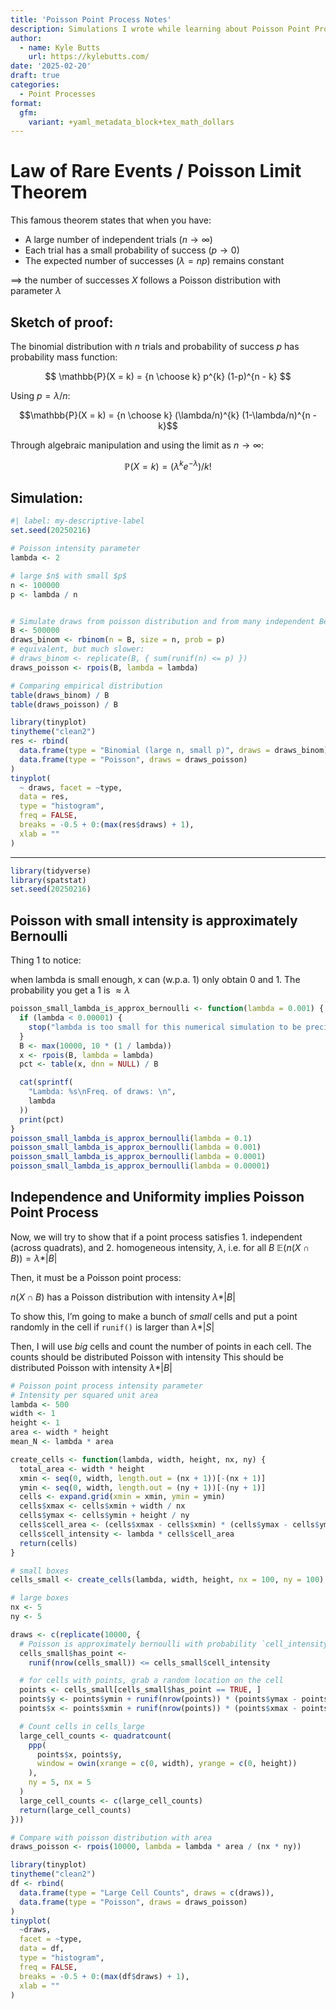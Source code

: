 ```yaml
---
title: 'Poisson Point Process Notes'
description: Simulations I wrote while learning about Poisson Point Processes
author: 
  - name: Kyle Butts
    url: https://kylebutts.com/
date: '2025-02-20'
draft: true
categories:
  - Point Processes
format:
  gfm:
    variant: +yaml_metadata_block+tex_math_dollars
---
```



# Law of Rare Events / Poisson Limit Theorem 

This famous theorem states that when you have:

- A large number of independent trials ($n \to \infty$)
- Each trial has a small probability of success ($p \to 0$)
- The expected number of successes ($\lambda = np$) remains constant

$\implies$ the number of successes $X$ follows a Poisson distribution with parameter $\lambda$

## Sketch of proof:

The binomial distribution with $n$ trials and probability of success $p$ has
probability mass function:

$$
  \mathbb{P}(X = k) = {n \choose k} p^{k} (1-p)^{n - k}
$$

Using $p = \lambda / n$:

$$\mathbb{P}(X = k) = {n \choose k} (\lambda/n)^{k} (1-\lambda/n)^{n - k}$$

Through algebraic manipulation and using the limit as $n \to \infty$:

$$\mathbb{P}(X = k) = (\lambda^{k} e^{-\lambda}) / k!$$

## Simulation:


```r
#| label: my-descriptive-label
set.seed(20250216)

# Poisson intensity parameter
lambda <- 2 

# large $n$ with small $p$
n <- 100000
p <- lambda / n


# Simulate draws from poisson distribution and from many independent Bernoulli trials
B <- 500000
draws_binom <- rbinom(n = B, size = n, prob = p)
# equivalent, but much slower:
# draws_binom <- replicate(B, { sum(runif(n) <= p) })
draws_poisson <- rpois(B, lambda = lambda)

```
```r
# Comparing empirical distribution
table(draws_binom) / B
table(draws_poisson) / B

```
```r
library(tinyplot)
tinytheme("clean2")
res <- rbind(
  data.frame(type = "Binomial (large n, small p)", draws = draws_binom),
  data.frame(type = "Poisson", draws = draws_poisson)
)
tinyplot(
  ~ draws, facet = ~type, 
  data = res, 
  type = "histogram", 
  freq = FALSE,
  breaks = -0.5 + 0:(max(res$draws) + 1),
  xlab = ""
)
```


---

```r
library(tidyverse)
library(spatstat)
set.seed(20250216)

```

## Poisson with small intensity is approximately Bernoulli

Thing 1 to notice:

when lambda is small enough, x can (w.p.a. 1) only obtain 0 and 1.
The probability you get a 1 is $\approx \lambda$

```r
poisson_small_lambda_is_approx_bernoulli <- function(lambda = 0.001) {
  if (lambda < 0.00001) {
    stop("lambda is too small for this numerical simulation to be precise")
  }
  B <- max(10000, 10 * (1 / lambda))
  x <- rpois(B, lambda = lambda)
  pct <- table(x, dnn = NULL) / B

  cat(sprintf(
    "Lambda: %s\nFreq. of draws: \n",
    lambda
  ))
  print(pct)
}
poisson_small_lambda_is_approx_bernoulli(lambda = 0.1)
poisson_small_lambda_is_approx_bernoulli(lambda = 0.001)
poisson_small_lambda_is_approx_bernoulli(lambda = 0.0001)
poisson_small_lambda_is_approx_bernoulli(lambda = 0.00001)


```

## Independence and Uniformity implies Poisson Point Process

Now, we will try to show that if a point process satisfies
1. independent (across quadrats), and
2. homogeneous intensity, $\lambda$, i.e. for all $B$
    $\mathbb{E}(n(X \cap B)) = \lambda * \vert B \vert$

Then, it must be a Poisson point process:

$n(X \cap B)$ has a Poisson distribution with intensity $\lambda * \vert B \vert$

To show this, I'm going to make a bunch of *small* cells
and put a point randomly in the cell if `runif()` is larger
than $\lambda * \vert S \vert$

Then, I will use *big* cells and count the number of points in each cell.
The counts should be distributed Poisson with intensity
This should be distributed Poisson with intensity
$\lambda * \vert B \vert$


```r
# Poisson point process intensity parameter
# Intensity per squared unit area
lambda <- 500
width <- 1
height <- 1
area <- width * height
mean_N <- lambda * area

create_cells <- function(lambda, width, height, nx, ny) {
  total_area <- width * height
  xmin <- seq(0, width, length.out = (nx + 1))[-(nx + 1)]
  ymin <- seq(0, width, length.out = (ny + 1))[-(ny + 1)]
  cells <- expand.grid(xmin = xmin, ymin = ymin)
  cells$xmax <- cells$xmin + width / nx
  cells$ymax <- cells$ymin + height / ny
  cells$cell_area <- (cells$xmax - cells$xmin) * (cells$ymax - cells$ymin)
  cells$cell_intensity <- lambda * cells$cell_area
  return(cells)
}

# small boxes
cells_small <- create_cells(lambda, width, height, nx = 100, ny = 100)

# large boxes
nx <- 5
ny <- 5

draws <- c(replicate(10000, {
  # Poisson is approximately bernoulli with probability `cell_intensity`
  cells_small$has_point <-
    runif(nrow(cells_small)) <= cells_small$cell_intensity

  # for cells with points, grab a random location on the cell
  points <- cells_small[cells_small$has_point == TRUE, ]
  points$y <- points$ymin + runif(nrow(points)) * (points$ymax - points$ymin)
  points$x <- points$xmin + runif(nrow(points)) * (points$xmax - points$xmin)

  # Count cells in cells_large
  large_cell_counts <- quadratcount(
    ppp(
      points$x, points$y,
      window = owin(xrange = c(0, width), yrange = c(0, height))
    ),
    ny = 5, nx = 5
  )
  large_cell_counts <- c(large_cell_counts)
  return(large_cell_counts)
}))

# Compare with poisson distribution with area
draws_poisson <- rpois(10000, lambda = lambda * area / (nx * ny))

```
```r
library(tinyplot)
tinytheme("clean2")
df <- rbind(
  data.frame(type = "Large Cell Counts", draws = c(draws)),
  data.frame(type = "Poisson", draws = draws_poisson)
)
tinyplot(
  ~draws,
  facet = ~type,
  data = df,
  type = "histogram",
  freq = FALSE,
  breaks = -0.5 + 0:(max(df$draws) + 1),
  xlab = ""
)
```

